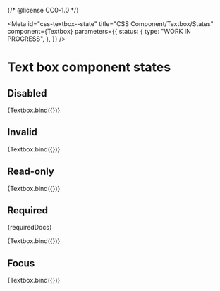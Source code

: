 {/* @license CC0-1.0 */}


<Meta
  id="css-textbox--state"
  title="CSS Component/Textbox/States"
  component={Textbox}
  parameters={{
    status: {
      type: "WORK IN PROGRESS",
    },
  }}
/>

# Text box component states

## Disabled

<Canvas>
  <Story
    name="disabled"
    args={{
      ...exampleArgs,
      disabled: true,
    }}
  >
    {Textbox.bind({})}
  </Story>
</Canvas>

## Invalid

<Canvas>
  <Story
    name="invalid"
    args={{
      ...exampleArgs,
      invalid: true,
    }}
  >
    {Textbox.bind({})}
  </Story>
</Canvas>

## Read-only

<Canvas>
  <Story
    name="read-only"
    args={{
      ...exampleArgs,
      readOnly: true,
    }}
  >
    {Textbox.bind({})}
  </Story>
</Canvas>

## Required

<Description>{requiredDocs}</Description>

<Canvas>
  <Story
    name="required"
    args={{
      ...exampleArgs,
      required: true,
    }}
  >
    {Textbox.bind({})}
  </Story>
</Canvas>

## Focus

<Canvas>
  <Story
    name="focus"
    args={{
      ...exampleArgs,
      focus: true,
    }}
  >
    {Textbox.bind({})}
  </Story>
</Canvas>
